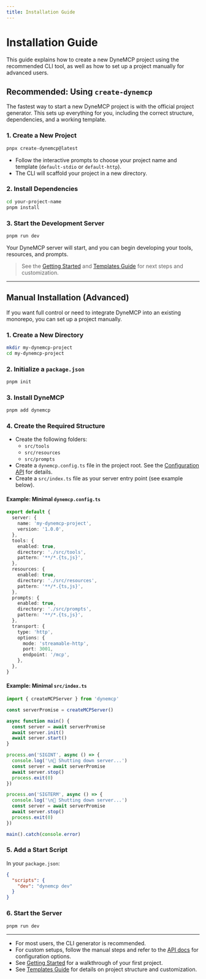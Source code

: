 ```yaml
---
title: Installation Guide
---
```


# Installation Guide

This guide explains how to create a new DyneMCP project using the recommended CLI tool, as well as how to set up a project manually for advanced users.

## Recommended: Using `create-dynemcp`

The fastest way to start a new DyneMCP project is with the official project generator. This sets up everything for you, including the correct structure, dependencies, and a working template.

### 1. Create a New Project

```sh
pnpx create-dynemcp@latest
```

- Follow the interactive prompts to choose your project name and template (`default-stdio` or `default-http`).
- The CLI will scaffold your project in a new directory.

### 2. Install Dependencies

```sh
cd your-project-name
pnpm install
```

### 3. Start the Development Server

```sh
pnpm run dev
```

Your DyneMCP server will start, and you can begin developing your tools, resources, and prompts.

> See the [Getting Started](./getting-started) and [Templates Guide](./templates) for next steps and customization.

---

## Manual Installation (Advanced)

If you want full control or need to integrate DyneMCP into an existing monorepo, you can set up a project manually.

### 1. Create a New Directory

```sh
mkdir my-dynemcp-project
cd my-dynemcp-project
```

### 2. Initialize a `package.json`

```sh
pnpm init
```

### 3. Install DyneMCP

```sh
pnpm add dynemcp
```

### 4. Create the Required Structure

- Create the following folders:
  - `src/tools`
  - `src/resources`
  - `src/prompts`
- Create a `dynemcp.config.ts` file in the project root. See the [Configuration API](../api/config) for details.
- Create a `src/index.ts` file as your server entry point (see example below).

#### Example: Minimal `dynemcp.config.ts`

```ts
export default {
  server: {
    name: 'my-dynemcp-project',
    version: '1.0.0',
  },
  tools: {
    enabled: true,
    directory: './src/tools',
    pattern: '**/*.{ts,js}',
  },
  resources: {
    enabled: true,
    directory: './src/resources',
    pattern: '**/*.{ts,js}',
  },
  prompts: {
    enabled: true,
    directory: './src/prompts',
    pattern: '**/*.{ts,js}',
  },
  transport: {
    type: 'http',
    options: {
      mode: 'streamable-http',
      port: 3001,
      endpoint: '/mcp',
    },
  },
}
```

#### Example: Minimal `src/index.ts`

```ts
import { createMCPServer } from 'dynemcp'

const serverPromise = createMCPServer()

async function main() {
  const server = await serverPromise
  await server.init()
  await server.start()
}

process.on('SIGINT', async () => {
  console.log('\n🛑 Shutting down server...')
  const server = await serverPromise
  await server.stop()
  process.exit(0)
})

process.on('SIGTERM', async () => {
  console.log('\n🛑 Shutting down server...')
  const server = await serverPromise
  await server.stop()
  process.exit(0)
})

main().catch(console.error)
```

### 5. Add a Start Script

In your `package.json`:

```json
{
  "scripts": {
    "dev": "dynemcp dev"
  }
}
```

### 6. Start the Server

```sh
pnpm run dev
```

---

- For most users, the CLI generator is recommended.
- For custom setups, follow the manual steps and refer to the [API docs](../api/config) for configuration options.
- See [Getting Started](./getting-started) for a walkthrough of your first project.
- See [Templates Guide](./templates) for details on project structure and customization.
